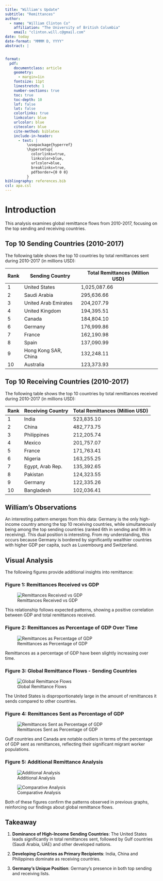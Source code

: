 ```yaml
---
title: "William's Update"
subtitle: "Remittances"
author: 
  - name: "William Clinton Co"
    affiliation: "The University of British Columbia"
    email: "clinton.will.c@gmail.com"
date: today
date-format: "MMMM D, YYYY"
abstract: |


format:
  pdf:
    documentclass: article
    geometry: 
      - margin=1in
    fontsize: 11pt
    linestretch: 1
    number-sections: true
    toc: true
    toc-depth: 10
    lof: false
    lot: false
    colorlinks: true
    linkcolor: blue
    urlcolor: blue
    citecolor: blue
    cite-method: biblatex
    include-in-header:
      - text: |
          \usepackage{hyperref}
          \hypersetup{
            colorlinks=true,
            linkcolor=blue,
            urlcolor=blue,
            breaklinks=true,
            pdfborder={0 0 0}
          }
bibliography: references.bib
csl: apa.csl
---
```


# Introduction

This analysis examines global remittance flows from 2010-2017, focusing on the top sending and receiving countries. 

## Top 10 Sending Countries (2010-2017)

The following table shows the top 10 countries by total remittances sent during 2010-2017 (in millions USD):

| Rank | Sending Country        | Total Remittances (Million USD) |
|------|------------------------|----------------------------------|
| 1    | United States          | 1,025,087.66                    |
| 2    | Saudi Arabia           | 295,636.66                      |
| 3    | United Arab Emirates   | 204,207.79                      |
| 4    | United Kingdom         | 194,395.51                      |
| 5    | Canada                 | 184,804.10                      |
| 6    | Germany                | 176,999.86                      |
| 7    | France                 | 162,190.98                      |
| 8    | Spain                  | 137,090.99                      |
| 9    | Hong Kong SAR, China   | 132,248.11                      |
| 10   | Australia              | 123,373.93                      |

## Top 10 Receiving Countries (2010-2017)

The following table shows the top 10 countries by total remittances received during 2010-2017 (in millions USD):

| Rank | Receiving Country | Total Remittances (Million USD) |
|------|-------------------|----------------------------------|
| 1    | India             | 523,835.10                      |
| 2    | China             | 482,773.75                      |
| 3    | Philippines       | 212,205.74                      |
| 4    | Mexico            | 201,757.07                      |
| 5    | France            | 171,763.41                      |
| 6    | Nigeria           | 163,255.25                      |
| 7    | Egypt, Arab Rep.  | 135,392.65                      |
| 8    | Pakistan          | 124,323.55                      |
| 9    | Germany           | 122,335.26                      |
| 10   | Bangladesh        | 102,036.41                      |

## William's Observations

An interesting pattern emerges from this data: Germany is the only high-income country among the top 10 receiving countries, while simultaneously being among the top sending countries (ranked 6th in sending and 9th in receiving). This dual position is interesting. From my understanding, this occurs because Germany is bordered by significantly wealthier countries with higher GDP per capita, such as Luxembourg and Switzerland.


## Visual Analysis

The following figures provide additional insights into remittance:

### Figure 1: Remittances Received vs GDP

![Remittances Received vs GDP](images/Screenshot 2025-08-21 070908.png)

This relationship follows expected patterns, showing a positive correlation between GDP and total remittances received.

### Figure 2: Remittances as Percentage of GDP Over Time

![Remittances as Percentage of GDP](images/Screenshot 2025-08-21 070932.png)

Remittances as a percentage of GDP have been slightly increasing over time.

### Figure 3: Global Remittance Flows - Sending Countries

![Global Remittance Flows](images/Screenshot 2025-08-21 071732.png)

The United States is disproportionately large in the amount of remittances it sends compared to other countries.

### Figure 4: Remittances Sent as Percentage of GDP

![Remittances Sent as Percentage of GDP](images/Screenshot 2025-08-21 071747.png)

Gulf countries and Canada are notable outliers in terms of the percentage of GDP sent as remittances, reflecting their significant migrant worker populations.

### Figure 5: Additional Remittance Analysis

![Additional Analysis](images/Screenshot 2025-08-21 075933.png)

![Comparative Analysis](images/1.png)

Both of these figures confirm the patterns observed in previous graphs, reinforcing our findings about global remittance flows.

## Takeaway


1. **Dominance of High-Income Sending Countries**: The United States leads significantly in total remittances sent, followed by Gulf countries (Saudi Arabia, UAE) and other developed nations.

2. **Developing Countries as Primary Recipients**: India, China and Philippines dominate as receiving countries.

3. **Germany's Unique Position**: Germany's presence in both top sending and receiving lists.

